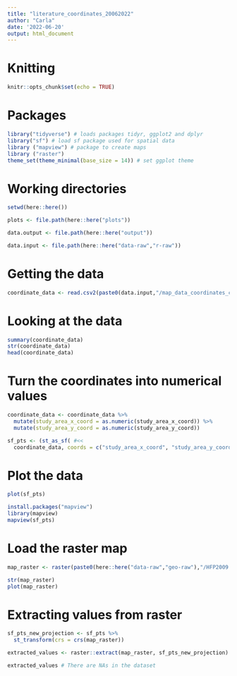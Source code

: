 ```yaml
---
title: "literature_coordinates_20062022"
author: "Carla"
date: '2022-06-20'
output: html_document
---
```


# Knitting 
```r
knitr::opts_chunk$set(echo = TRUE)
```


# Packages 

```r
library("tidyverse") # loads packages tidyr, ggplot2 and dplyr
library("sf") # load sf package used for spatial data
library ("mapview") # package to create maps
library ("raster")
theme_set(theme_minimal(base_size = 14)) # set ggplot theme 
```

# Working directories 
``` r

setwd(here::here())

plots <- file.path(here::here("plots"))

data.output <- file.path(here::here("output"))

data.input <- file.path(here::here("data-raw","r-raw"))

```


# Getting the data 

``` r
coordinate_data <- read.csv2(paste0(data.input,"/map_data_coordinates_correct.csv"), header=TRUE, sep=";", dec = ".")

``` 

# Looking at the data

``` r
summary(coordinate_data)
str(coordinate_data)
head(coordinate_data)
```

# Turn the coordinates into numerical values
``` r
coordinate_data <- coordinate_data %>% 
  mutate(study_area_x_coord = as.numeric(study_area_x_coord)) %>%
  mutate(study_area_y_coord = as.numeric(study_area_y_coord)) 

sf_pts <- (st_as_sf( #<<
  coordinate_data, coords = c("study_area_x_coord", "study_area_y_coord"), crs=4326, remove=FALSE))  #<<

```

# Plot the data 

```r
plot(sf_pts)

install.packages("mapview")
library(mapview)
mapview(sf_pts)
```

# Load the raster map

``` r
map_raster <- raster(paste0(here::here("data-raw","geo-raw"),"/HFP2009.tif"))

str(map_raster)
plot(map_raster)
```                     
# Extracting values from raster

``` r
sf_pts_new_projection <- sf_pts %>%
  st_transform(crs = crs(map_raster))

extracted_values <- raster::extract(map_raster, sf_pts_new_projection)

extracted_values # There are NAs in the dataset 
```

